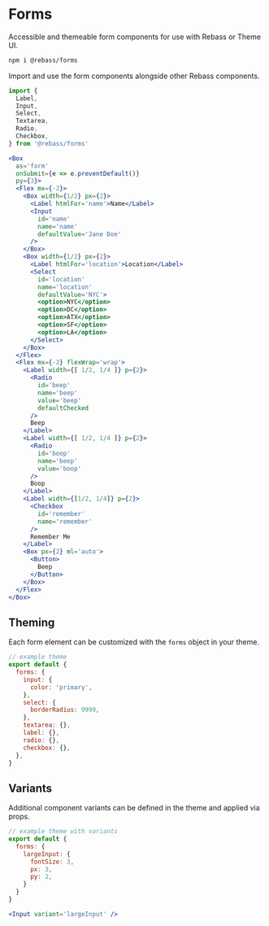 
# Forms

Accessible and themeable form components for use with Rebass or Theme UI.

```sh
npm i @rebass/forms
```

Import and use the form components alongside other Rebass components.

```js
import {
  Label,
  Input,
  Select,
  Textarea,
  Radio,
  Checkbox,
} from '@rebass/forms'
```

```jsx live
<Box
  as='form'
  onSubmit={e => e.preventDefault()}
  py={3}>
  <Flex mx={-2}>
    <Box width={1/2} px={2}>
      <Label htmlFor='name'>Name</Label>
      <Input
        id='name'
        name='name'
        defaultValue='Jane Doe'
      />
    </Box>
    <Box width={1/2} px={2}>
      <Label htmlFor='location'>Location</Label>
      <Select
        id='location'
        name='location'
        defaultValue='NYC'>
        <option>NYC</option>
        <option>DC</option>
        <option>ATX</option>
        <option>SF</option>
        <option>LA</option>
      </Select>
    </Box>
  </Flex>
  <Flex mx={-2} flexWrap='wrap'>
    <Label width={[ 1/2, 1/4 ]} p={2}>
      <Radio
        id='beep'
        name='beep'
        value='beep'
        defaultChecked
      />
      Beep
    </Label>
    <Label width={[ 1/2, 1/4 ]} p={2}>
      <Radio
        id='boop'
        name='beep'
        value='boop'
      />
      Boop
    </Label>
    <Label width={[1/2, 1/4]} p={2}>
      <Checkbox
        id='remember'
        name='remember'
      />
      Remember Me
    </Label>
    <Box px={2} ml='auto'>
      <Button>
        Beep
      </Button>
    </Box>
  </Flex>
</Box>
```

## Theming

Each form element can be customized with the `forms` object in your theme.

```js
// example theme
export default {
  forms: {
    input: {
      color: 'primary',
    },
    select: {
      borderRadius: 9999,
    },
    textarea: {},
    label: {},
    radio: {},
    checkbox: {},
  },
}
```

## Variants

Additional component variants can be defined in the theme and applied via props.

```js
// example theme with variants
export default {
  forms: {
    largeInput: {
      fontSize: 3,
      px: 3,
      py: 2,
    }
  }
}
```

```jsx
<Input variant='largeInput' />
```

